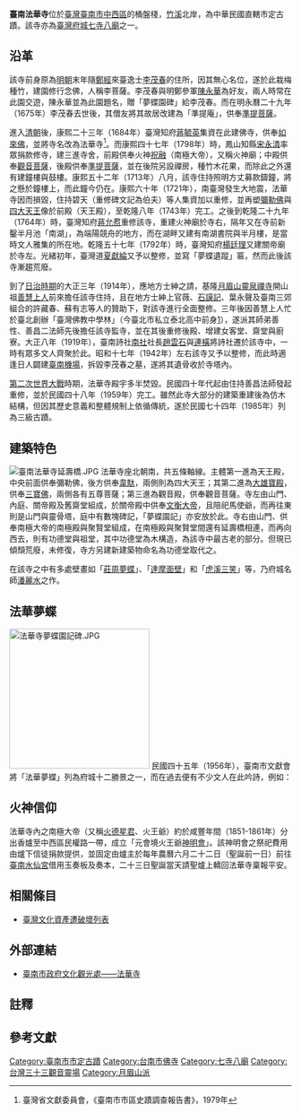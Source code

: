 {{coord|22.984046|N|120.209640|E|format=dms|display=title|type:landmark}}
{{tw monument
|name=臺南法華寺
|formername=李茂春宅邸夢蝶園
|image=臺南法華寺.JPG
|imagename=法華寺天王寶殿正面
|othername=
|formalname=
|level=直轄市定古蹟
|class=寺廟
|time={{QIN}}康熙二十三年（1684年）
|location={{TWN}}臺南市中西區法華街100號
|open=
|cost=
|website=
|reg_url =https://nchdb.boch.gov.tw/assets/advanceSearch/monument/19850819000068
}}

'''臺南法華寺'''位於[[臺灣|臺灣]][[臺南市|臺南市]][[中西區_(台灣)|中西區]]的桶盤棧，[[竹溪_(臺南市)|竹溪]]北岸，為中華民國直轄市定古蹟。該寺亦為[[臺灣府城|臺灣府城]][[七寺八廟|七寺八廟]]之一{{r|范|page=3}}。

== 沿革 ==
該寺前身原為[[明朝|明朝]]末年隨[[鄭經|鄭經]]來臺逸士[[李茂春_(明鄭)|李茂春]]的住所，因其無心名位{{r|遠}}，遂於此栽梅種竹，建園修行念佛{{r|傅}}，人稱李菩薩{{r|石}}。李茂春與明鄭參軍[[陳永華_(明朝將領)|陳永華]]為好友，兩人時常在此園交遊，陳永華並為此園題名，贈「夢蝶園碑」給李茂春{{r|王|page=123}}。而在明永曆二十九年（1675年）李茂春去世後，其僧友將其故居改建為「準提庵」{{r|王|page=124}}，供奉[[準提菩薩|準提菩薩]]{{r|石}}。

進入[[臺灣清治時期|清朝]]後，康熙二十三年（1684年）臺灣知府[[蔣毓英|蔣毓英]]集資在此建佛寺，供奉[[如來佛|如來佛]]，並將寺名改為法華寺<ref>臺灣省文獻委員會，《臺南市市區史蹟調查報告書》，1979年</ref>{{r|王|page=125}}。而康熙四十七年（1798年）時，鳳山知縣[[宋永清|宋永清]]率眾捐款修寺，建三進寺舍，前殿供奉火神[[祝融|祝融]]（南極大帝），又稱火神廟{{r|王|page=125}}；中殿供奉[[觀音菩薩|觀音菩薩]]，後殿供奉[[準提菩薩|準提菩薩]]，並在後院另設禪房，種竹木花果{{r|石}}，而除此之外還有建鐘樓與鼓樓{{r|王|page=125}}。康熙五十二年（1713年）八月，該寺住持照明方丈募款鑄鐘，將之懸於鐘樓上，而此鐘今仍在{{r|王|page=125}}。康熙六十年（1721年），南臺灣發生大地震，法華寺因而損毀，住持碧天（重修碑文記為伯夫）{{r|法|page=15}}等人集資加以重修，並再塑[[彌勒佛|彌勒佛]]與[[四大天王|四大天王]]像於前殿（天王殿），至乾隆八年（1743年）完工{{r|石}}。之後到乾隆二十九年（1764年）時，臺灣知府[[蔣允焄|蔣允焄]]重修該寺，重建火神廟於寺右{{r|石}}，隔年又在寺前新鑿半月池「南湖」{{r|王|page=125}}，為端陽競舟的地方{{r|石}}，而在湖畔又建有南湖書院與半月樓，是當時文人雅集的所在地{{r|王|page=125}}。乾隆五十七年（1792年）時，臺灣知府[[楊廷理|楊廷理]]又建關帝廟於寺左{{r|石}}。光緒初年，臺灣道[[夏獻綸|夏獻綸]]又予以整修，並寫「夢蝶遺蹤」匾，然而此後該寺漸趨荒廢{{r|法|page=5}}。

到了[[臺灣日治時期|日治時期]]的大正三年（1914年），應地方士紳之請，基隆[[月眉山|月眉山]][[靈泉禪寺|靈泉禪寺]]開山祖[[釋善慧|善慧上人]]前來擔任該寺住持，且在地方士紳上官薇、[[石謨記|石謨記]]、葉永聲及臺南三郊組合的許藏春、蘇有志等人的贊助下，對該寺進行全面整修{{r|法|page=5}}。三年後因善慧上人忙於臺北創辦「臺灣佛教中學林」（今臺北市私立泰北高中前身[https://web.archive.org/web/20100610083228/http://web.tpsh.tp.edu.tw/front/bin/ptlist.phtml?Category=100]），遂派其師弟善性、善昌二法師先後擔任該寺監寺，並在其後重修後殿、增建女客堂、齋堂與廚寮{{r|法|page=5}}。大正八年（1919年），臺南詩社[[南社_(台灣)|南社]]社長[[趙鍾麒|趙雲石]]與[[連橫_(歷史學家)|連橫]]將詩社遷於該寺中，一時有眾多文人齊聚於此{{r|法|page=5, 6}}。昭和十七年（1942年）左右該寺又予以整修，而此時適逢日人闢建[[臺南機場|臺南機場]]，拆毀李茂春之墓，遂將其遺骨收於寺塔內{{r|法|page=6}}{{r|范(4)|page=55}}。

[[第二次世界大戰|第二次世界大戰]]時期，法華寺殿宇多半焚毀{{r|傅}}。民國四十年代起由住持善昌法師發起重修{{r|法|page=6}}，並於民國四十八年（1959年）完工{{r|傅}}。雖然此寺大部分的建築重建後為仿木結構，但因其歷史意義和整體規制上依循傳統{{r|王|page=127}}，遂於民國七十四年（1985年）{{r|范(4)|page=56}}列為三級古蹟。

== 建築特色 ==
[[File:臺南法華寺延壽橋.JPG|thumb]]
法華寺座北朝南，共五條軸線。主體第一進為天王殿，中央前面供奉彌勒佛，後方供奉[[韋馱|韋馱]]，兩側則為四大天王；其第二進為[[大雄寶殿|大雄寶殿]]，供奉[[橫三世佛|三寶佛]]，兩側各有五尊菩薩；第三進為觀音殿，供奉觀音菩薩{{r|傅}}。寺左由山門、內庭、關帝殿及舊齋堂組成，於關帝殿中供奉[[文衡大帝|文衡大帝]]，且陪祀馬使爺，而再往東則是山門與靈骨塔，庭中有數塊碑記，「夢蝶園記」亦安放於此{{r|傅}}。寺右由山門、供奉南極大帝的南極殿與聚賢堂組成，在南極殿與聚賢堂間還有延壽橋相連，而再向西去，則有功德堂與祖堂，其中功德堂為木構造，為該寺中最古老的部分{{r|傅}}。但現已傾頹荒廢，未修復，寺方另建新建築物命名為功德堂取代之。

在該寺之中有多處壁畫如「[[莊周夢蝶|莊周夢蝶]]」、「[[菩提達摩|達摩面壁]]」和「[[虎溪三笑|虎溪三笑]]」等，乃府城名師[[潘麗水|潘麗水]]之作{{r|傅}}。

== 法華夢蝶 ==
[[File:法華寺夢蝶園記碑.JPG|250px]]
民國四十五年（1956年），臺南市文獻會將「法華夢蝶」列為府城十二勝景之一{{r|范(4)|page=56}}，而在過去便有不少文人在此吟詩，例如：
{{cquote|嚮晨趨野寺，泉籟共幽清。法雨敲仙唄，疏煙濕磬聲。<br />
蟲吟物外想，蝶夢幻中生。頓覺無塵礙，道心處處明。|康熙時[[貢生|貢生]][[陳文達|陳文達]]|《臺灣縣志·藝文志》（康熙五十九年，1720年）}}
{{cquote|竟成禪室新迦葉，無復名園舊主人。漫說當年迷蝶夢，而今誰是獨醒身？|[[巡臺御史|巡臺御史]][[六十七_(鑲紅旗)|六十七]]|《重修臺灣府志》（乾隆十一年，1746年）}}
{{cquote|舊時書舍幾經遷，翠柏修篁引客憐。人去蜨回渾是夢，僧歸花落已多年。<br />
茶廚不認辭煙鶴，竹徑猶存暎月川。一片紅塵何處洗？南華此日有新篇。|乾隆時庠生[[黃之弼|黃之弼]]|《重修臺灣縣志》（乾隆十七年，1752年）}}
{{cquote|野寺鐘初起，香台竹半遮。松蔭堪繫馬，曲徑不容車。吠客穿籬犬，窺人隱樹鴉。老僧談妙諦，古佛坐蓮花。<br />
何處尋莊蝶，還來問法華。樓高雲未散，山靜日將斜。園木生佳果，齋廚煮素茶。徘徊憐景色，歸路繞煙霞。|乾隆時生員[[王名標|王名標]]|《續修臺灣縣志》（嘉慶十二年，1807年）}}

== 火神信仰 ==
法華寺內之南極大帝（又稱[[火德星君|火德星君]]、火王爺）約於咸豐年間（1851-1861年）{{NoteTag|name=年代}}分出香爐至中西區民權路一帶，成立「元會境火王爺[[神明會|神明會]]」。{{r|黃2}}該神明會之祭祀費用由爐下信徒捐款提供，並固定由爐主於每年農曆六月二十二日（聖誕前一日）前往[[臺南水仙宮|臺南水仙宮]]借用玉奏板及奏本，二十三日聖誕當天請聖爐上轎回法華寺稟報平安。{{r|黃2}}

== 相關條目 ==
*[[臺灣文化資產遭破壞列表|臺灣文化資產遭破壞列表]]

== 外部連結 ==
*[https://www.twtainan.net/zh-tw/attractions/detail/712 臺南市政府文化觀光處——法華寺] {{Wayback|url=https://www.twtainan.net/zh-tw/attractions/detail/712 |date=20190115181905 }}

== 註釋 ==
{{noteFoot|1=
{{noteTag|name=年代|1=依據資料來源年份（2011年）{{r|黃1}}及內文提及「已有一百五十年歷史」字句推估而來。}}
}}

==參考文獻==
{{commonscat|Fahua Temple (Tainan)}}
{{reflist|refs=
<ref name="王">{{cite book|author=王浩一 |title=在廟口說書 |publisher=心靈工坊文化 |location=台北市 |isbn=978-986-6782-47-3 |date=2008年8月}}</ref>
<ref name="傅">{{cite book|author=[[傅朝卿|傅朝卿]] |title=台南市古蹟與歷史建築總覽 |publisher=台灣建築與文化資產出版社 |location=台南市 |isbn=957-30880-4-5 |pages=138、139頁|date=2001年11月}}</ref>
<ref name="石">{{cite book|author=[[石萬壽|石萬壽]] |title=樂君甲子集 |publisher=臺南市政府文化局 |location= |isbn=957-01-6745-9 |pages=227頁 |date=2004年3月}}</ref>
<ref name="遠">{{cite book|author=遠流台灣館 |title=台南歷史深度旅遊 |date=2003-02-01 |publisher=遠流出版社 |location=台北市 |isbn=957-30880-4-5 |pages=180、181頁}}</ref>
<ref name="范">{{cite book|author=范勝雄 |title=府城叢談 (2) |publisher=臺南市政府 |isbn=957-02-2008-2 |date=1998年6月}}</ref>
<ref name="法">{{cite book|title=法華寺開建沿革史略 |publisher=法華寺 |date=2008年10月}}</ref>
<ref name="范(4)">{{cite book|author=范勝雄 |title=府城叢談 (4) |date=1988-07-01 |publisher=臺南市政府 |isbn=957-02-2143-7 }}</ref>
<ref name="黃1">{{cite news|author=黃文鍠|date=2011-08-24|title=〈南部〉神明會移爐！9旬老慨捐祭祀文物|url=https://news.ltn.com.tw/news/local/paper/518932|dead-url=yes|newspaper=自由時報電子報|archive-url=https://web.archive.org/web/20190504035936/https://news.ltn.com.tw/news/local/paper/518932|archive-date=2019-05-04|access-date=2019-05-04}}</ref>
<ref name="黃2">{{cite news|author=黃文鍠|date=2011-08-24|title=〈南部〉【小檔案】火王爺神明會：法華寺分爐 境轄民權路|url=https://news.ltn.com.tw/news/local/paper/518933|dead-url=yes|newspaper=自由時報電子報|archive-url=https://web.archive.org/web/20190504040104/https://news.ltn.com.tw/news/local/paper/518933|archive-date=2019-05-04|access-date=2019-05-04}}</ref>
}}

{{臺南市古蹟}}
{{台灣直轄市定古蹟}}

[[Category:臺南市市定古蹟|Category:臺南市市定古蹟]]
[[Category:台南市佛寺|Category:台南市佛寺]]
[[Category:七寺八廟|Category:七寺八廟]]
[[Category:台灣三十三觀音靈場|Category:台灣三十三觀音靈場]]
[[Category:月眉山派|Category:月眉山派]]